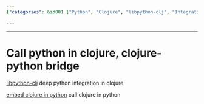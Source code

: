 ```yaml
---
{"categories": &id001 ["Python", "Clojure", "libpython-clj", "Integration", "Programming Languages", "Software Development", "Embedding"], "category": "Python", "date": "2022-11-11 14:04:04", "description": "This article explores the integration between Python and Clojure using the libpython-clj library. The author explains how to call Python functions from Clojure or embed Clojure code within Python, making it easier to leverage the strengths of both languages in a single project.", "tags": *id001, "title": "Call python in clojure, clojure-python bridge"}

---
```


------

# Call python in clojure, clojure-python bridge

[libpython-clj](https://github.com/clj-python/libpython-clj) deep python integration in clojure

[embed clojure in python](https://clj-python.github.io/libpython-clj/embedded.html) call clojure in python

